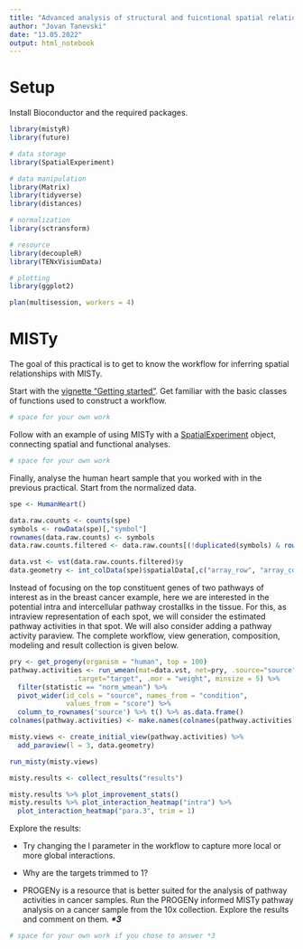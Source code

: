 ```yaml
---
title: "Advanced analysis of structural and fuicntional spatial relationships"
author: "Jovan Tanevski"
date: "13.05.2022"
output: html_notebook
---
```


# Setup

Install Bioconductor and the required packages.

```r
library(mistyR)
library(future)

# data storage
library(SpatialExperiment)

# data manipulation
library(Matrix)
library(tidyverse)
library(distances)

# normalization
library(sctransform)

# resource
library(decoupleR)
library(TENxVisiumData)

# plotting
library(ggplot2)

plan(multisession, workers = 4)
```

# MISTy

The goal of this practical is to get to know the workflow for inferring spatial relationships with MISTy.

Start with the [vignette "Getting started"](https://saezlab.github.io/mistyR/articles/mistyR.html). Get familiar with the basic classes of functions used to construct a workflow.

```r
# space for your own work
```

Follow with an example of using MISTy with a [SpatialExperiment](https://saezlab.github.io/mistyR/articles/mistySpatialExperiment.html) object, connecting spatial and functional analyses.

```r
# space for your own work
```

Finally, analyse the human heart sample that you worked with in the previous practical. Start from the normalized data.

```r
spe <- HumanHeart()

data.raw.counts <- counts(spe)
symbols <- rowData(spe)[,"symbol"]
rownames(data.raw.counts) <- symbols
data.raw.counts.filtered <- data.raw.counts[(!duplicated(symbols) & rowSums(data.raw.counts) != 0), ]

data.vst <- vst(data.raw.counts.filtered)$y
data.geometry <- int_colData(spe)$spatialData[,c("array_row", "array_col")]

```

Instead of focusing on the top constituent genes of two pathways of interest as in the breast cancer example, here we are interested in the potential intra and intercellular pathway crostallks in the tissue. For this, as intraview representation of each spot, we will consider the estimated pathway activities in that spot. We will also consider adding a pathway activity paraview. The complete workflow, view generation, composition, modeling and result collection is given below.

```r
pry <- get_progeny(organism = "human", top = 100)
pathway.activities <- run_wmean(mat=data.vst, net=pry, .source="source",
                .target="target", .mor = "weight", minsize = 5) %>%
  filter(statistic == "norm_wmean") %>%
  pivot_wider(id_cols = "source", names_from = "condition",
              values_from = "score") %>%
  column_to_rownames('source') %>% t() %>% as.data.frame()
colnames(pathway.activities) <- make.names(colnames(pathway.activities))

misty.views <- create_initial_view(pathway.activities) %>% 
  add_paraview(l = 3, data.geometry)

run_misty(misty.views)

misty.results <- collect_results("results")

misty.results %>% plot_improvement_stats()
misty.results %>% plot_interaction_heatmap("intra") %>% 
  plot_interaction_heatmap("para.3", trim = 1)

```

Explore the results:

-   Try changing the l parameter in the workflow to capture more local or more global interactions.

-   Why are the targets trimmed to 1?

-   PROGENy is a resource that is better suited for the analysis of pathway activities in cancer samples. Run the PROGENy informed MISTy pathway analysis on a cancer sample from the 10x collection. Explore the results and comment on them. ***\*3***


```r
# space for your own work if you chose to answer *3
```
